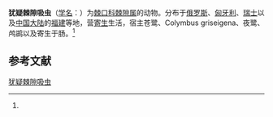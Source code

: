 {{Speciesbox
| name = 犹疑棘隙吸虫
| status = 
| status_system = 
| image = 
| genus = Echinochasmus
| species = amphibolus
| authority = (Kotlan, 1922)<ref name='id10100'>{{cite web| url =http://www.bioinfo.cn/db05/BjdwSpecies.php?action=view&id=10100| title =犹疑棘隙吸虫| work =《中国动物物种编目数据库》| publisher =中国科学院微生物研究所| author =中国科学院动物研究所| accessdate =2009-04-16| deadurl =yes| archiveurl =https://web.archive.org/web/20160305101851/http://www.bioinfo.cn/db05/BjdwSpecies.php?action=view&id=10100| archivedate =2016-03-05}}</ref>
}}

'''犹疑棘隙吸虫'''（[[学名|学名]]：{{lang|la|''Echinochasmus amphibolus''}}）为[[棘口科|棘口科]][[棘隙属|棘隙属]]的动物。分布于[[俄罗斯|俄罗斯]]、[[匈牙利|匈牙利]]、[[瑞士|瑞士]]以及[[中国大陆|中国大陆]]的[[福建|福建]]等地，营[[寄生|寄生]]生活，宿主苍鹭、Colymbus griseigena、夜鹭、鸬鹚以及寄生于肠。<ref name='id10100'/>

== 参考文献 ==
{{reflist}}

{{Wikispecies|Echinochasmus amphibolus}}
{{Taxonbar|from=Q15230337}}

[[Category:棘隙属|犹疑棘隙吸虫]]


{{吸虫小作品}}